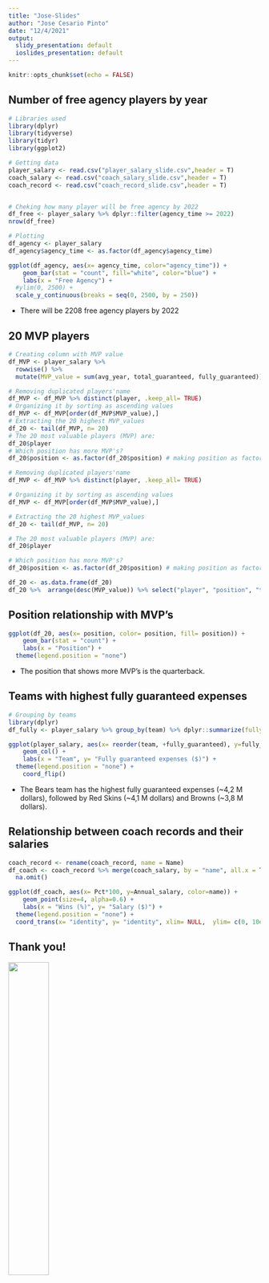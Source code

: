 ```yaml
---
title: "Jose-Slides"
author: "Jose Cesario Pinto"
date: "12/4/2021"
output:
  slidy_presentation: default
  ioslides_presentation: default
---
```


```r
knitr::opts_chunk$set(echo = FALSE)
```

## Number of free agency players by year

```r
# Libraries used
library(dplyr)
library(tidyverse)
library(tidyr)
library(ggplot2)

# Getting data
player_salary <- read.csv("player_salary_slide.csv",header = T)
coach_salary <- read.csv("coach_salary_slide.csv",header = T)
coach_record <- read.csv("coach_record_slide.csv",header = T)


# Cheking how many player will be free agency by 2022
df_free <- player_salary %>% dplyr::filter(agency_time >= 2022)
nrow(df_free)

# Plotting
df_agency <- player_salary
df_agency$agency_time <- as.factor(df_agency$agency_time)
```

```r
ggplot(df_agency, aes(x= agency_time, color="agency_time")) +
    geom_bar(stat = "count", fill="white", color="blue") +
    labs(x = "Free Agency") +
  #ylim(0, 2500) +
  scale_y_continuous(breaks = seq(0, 2500, by = 250))
```  

- There will be 2208 free agency players by 2022 

## 20 MVP players

```r
# Creating column with MVP value 
df_MVP <- player_salary %>% 
  rowwise() %>% 
  mutate(MVP_value = sum(avg_year, total_guaranteed, fully_guaranteed))

# Removing duplicated players'name
df_MVP <- df_MVP %>% distinct(player, .keep_all= TRUE)
# Organizing it by sorting as ascending values
df_MVP <- df_MVP[order(df_MVP$MVP_value),]
# Extracting the 20 highest MVP_values
df_20 <- tail(df_MVP, n= 20)
# The 20 most valuable players (MVP) are:
df_20$player
# Which position has more MVP's?
df_20$position <- as.factor(df_20$position) # making position as factor

# Removing duplicated players'name
df_MVP <- df_MVP %>% distinct(player, .keep_all= TRUE)

# Organizing it by sorting as ascending values
df_MVP <- df_MVP[order(df_MVP$MVP_value),]

# Extracting the 20 highest MVP_values
df_20 <- tail(df_MVP, n= 20)

# The 20 most valuable players (MVP) are:
df_20$player

# Which position has more MVP's?
df_20$position <- as.factor(df_20$position) # making position as factor
```
```r
df_20 <- as.data.frame(df_20)
df_20 %>%  arrange(desc(MVP_value)) %>% select("player", "position", "team")
```

## Position relationship with MVP's  

```r
ggplot(df_20, aes(x= position, color= position, fill= position)) +
    geom_bar(stat = "count") +
    labs(x = "Position") +
  theme(legend.position = "none")
```  

- The position that shows more MVP's is the quarterback.  

## Teams with highest fully guaranteed expenses

```r
# Grouping by teams
library(dplyr)
df_fully <- player_salary %>% group_by(team) %>% dplyr::summarize(fully_guaranteed_mean=(mean(fully_guaranteed)))

ggplot(player_salary, aes(x= reorder(team, +fully_guaranteed), y=fully_guaranteed, color= team, fill= team)) +
    geom_col() +
    labs(x = "Team", y= "Fully guaranteed expenses ($)") + 
  theme(legend.position = "none") +
    coord_flip()
```  

- The Bears team has the highest fully guaranteed expenses (~4,2 M dollars), followed by Red Skins (~4,1 M dollars) and Browns (~3,8 M dollars).

## Relationship between coach records and their salaries

```r
coach_record <- rename(coach_record, name = Name)
df_coach <- coach_record %>% merge(coach_salary, by = "name", all.x = TRUE)  %>% 
  na.omit()
```  

```r
ggplot(df_coach, aes(x= Pct*100, y=Annual_salary, color=name)) +
    geom_point(size=4, alpha=0.6) +
    labs(x = "Wins (%)", y= "Salary ($)") + 
  theme(legend.position = "none") +
  coord_trans(x= "identity", y= "identity", xlim= NULL,  ylim= c(0, 10e+6 )) 
```  

## Thank you!
![](martinez.jpeg){width=40%}

